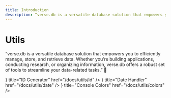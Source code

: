 ```yaml
---
title: Introduction
description: “verse.db is a versatile database solution that empowers you to efficiently manage, store, and retrieve data. Whether you’re building applications, conducting research, or organizing information, verse.db offers a robust set of tools to streamline your data-related tasks.” 🌟
---
```



# Utils
“verse.db is a versatile database solution that empowers you to efficiently manage, store, and retrieve data. Whether you’re building applications, conducting research, or organizing information, verse.db offers a robust set of tools to streamline your data-related tasks.” 🌟
 
<Cards>
  <Card icon={<ArrowRightIcon />} title="ID Generator" href="/docs/utils/id" />
  <Card icon={<ArrowRightIcon />} title="Date Handler" href="/docs/utils/date" />
  <Card icon={<ArrowRightIcon />} title="Console Colors" href="/docs/utils/colors" />
</Cards>